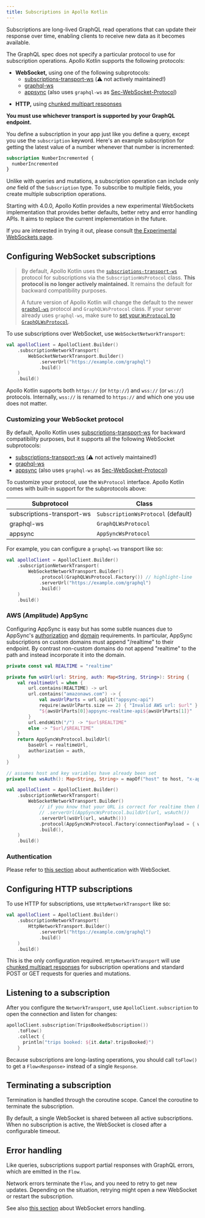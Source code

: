 ```yaml
---
title: Subscriptions in Apollo Kotlin
---
```


Subscriptions are long-lived GraphQL read operations that can update their response over time, enabling clients to receive new data as it becomes available.

The GraphQL spec does not specify a particular protocol to use for subscription operations. Apollo Kotlin supports the following protocols:

- **WebSocket,** using one of the following subprotocols:
  - [subscriptions-transport-ws](https://github.com/apollographql/subscriptions-transport-ws/blob/master/PROTOCOL.md) (⚠️ not actively maintained!)
  - [graphql-ws](https://github.com/enisdenjo/graphql-ws/blob/master/PROTOCOL.md)
  - [appsync](https://docs.aws.amazon.com/appsync/latest/devguide/real-time-websocket-client.html) (also uses `graphql-ws` as [Sec-WebSocket-Protocol](https://datatracker.ietf.org/doc/html/rfc6455#section-1.2))
* **HTTP,** using [chunked multipart responses](https://github.com/graphql/graphql-over-http/blob/main/rfcs/IncrementalDelivery.md)

**You must use whichever transport is supported by your GraphQL endpoint.**

You define a subscription in your app just like you define a query, except you use the `subscription` keyword. Here's an example subscription for getting the latest value of a number whenever that number is incremented:

```graphql
subscription NumberIncremented {
  numberIncremented
}
```

Unlike with queries and mutations, a subscription operation can include only _one_ field of the `Subscription` type. To subscribe to multiple fields, you create multiple subscription operations.

<Note>

Starting with 4.0.0, Apollo Kotlin provides a new experimental WebSockets implementation that provides better defaults, better retry and error handling APIs. It aims to replace the current implementation in the future.

If you are interested in trying it out, please consult [the Experimental WebSockets page](../advanced/experimental-websockets).

<Note>

## Configuring WebSocket subscriptions

> By default, Apollo Kotlin uses the [`subscriptions-transport-ws`](https://github.com/apollographql/subscriptions-transport-ws/blob/master/PROTOCOL.md) protocol for subscriptions via the `SubscriptionWsProtocol` class. **This protocol is no longer actively maintained.** It remains the default for backward compatibility purposes.
>
> A future version of Apollo Kotlin will change the default to the newer [`graphql-ws`](https://github.com/enisdenjo/graphql-ws/blob/master/PROTOCOL.md) protocol and `GraphQLWsProtocol` class. If your server already uses `graphql-ws`, make sure to [set your `WsProtocol` to `GraphQLWsProtocol`](#customizing-your-websocket-protocol).

To use subscriptions over WebSocket, use `WebSocketNetworkTransport`:

```kotlin
val apolloClient = ApolloClient.Builder()
    .subscriptionNetworkTransport(
        WebSocketNetworkTransport.Builder()
            .serverUrl("https://example.com/graphql")
            .build()
    )
    .build()
```
<Note>

Apollo Kotlin supports both `https://` (or `http://`) and `wss://` (or `ws://`) protocols. Internally, `wss://` is renamed to `https://` and which one you use does not matter.

</Note>


### Customizing your WebSocket protocol

By default, Apollo Kotlin uses [subscriptions-transport-ws](https://github.com/apollographql/subscriptions-transport-ws/blob/master/PROTOCOL.md) for backward compatibility purposes, but it supports all the following WebSocket subprotocols:

- [subscriptions-transport-ws](https://github.com/apollographql/subscriptions-transport-ws/blob/master/PROTOCOL.md) (⚠️ not actively maintained!)
- [graphql-ws](https://github.com/enisdenjo/graphql-ws/blob/master/PROTOCOL.md)
- [appsync](https://docs.aws.amazon.com/appsync/latest/devguide/real-time-websocket-client.html) (also uses `graphql-ws` as [Sec-WebSocket-Protocol](https://datatracker.ietf.org/doc/html/rfc6455#section-1.2))

To customize your protocol, use the `WsProtocol` interface. Apollo Kotlin comes with built-in support for the subprotocols above:

| Subprotocol | Class |
|-------------|-------|
| subscriptions-transport-ws | `SubscriptionWsProtocol` (default) |
| graphql-ws | `GraphQLWsProtocol` |
| appsync | `AppSyncWsProtocol` |

For example, you can configure a `graphql-ws` transport like so:

```kotlin
val apolloClient = ApolloClient.Builder()
    .subscriptionNetworkTransport(
        WebSocketNetworkTransport.Builder()
            .protocol(GraphQLWsProtocol.Factory()) // highlight-line
            .serverUrl("https://example.com/graphql")
            .build()
    )
    .build()
```

### AWS (Amplitude) AppSync

Configuring AppSync is easy but has some subtle nuances due to AppSync's [authorization](https://docs.aws.amazon.com/appsync/latest/devguide/real-time-websocket-client.html#header-parameter-format-based-on-appsync-api-authorization-mode) and [domain](https://docs.aws.amazon.com/appsync/latest/devguide/real-time-websocket-client.html#handshake-details-to-establish-the-websocket-connection) requirements.
In particular, AppSync subscriptions on custom domains must append "/realtime" to their endpoint. By contrast non-custom domains do not append "realtime" to the path and instead incorporate it into the domain.

```kotlin
private const val REALTIME = "realtime"

private fun wsUrl(url: String, auth: Map<String, String>): String {
    val realtimeUrl = when {
        url.contains(REALTIME) -> url
        url.contains("amazonaws.com") -> {
            val awsUrlParts = url.split("appsync-api")
            require(awsUrlParts.size == 2) { "Invalid AWS url: $url" }
            "${awsUrlParts[0]}appsync-realtime-api${awsUrlParts[1]}"
        }
        url.endsWith("/") -> "$url$REALTIME"
        else -> "$url/$REALTIME"
    }
    return AppSyncWsProtocol.buildUrl(
        baseUrl = realtimeUrl,
        authorization = auth,
    )
}

// assumes host and key variables have already been set
private fun wsAuth(): Map<String, String> = mapOf("host" to host, "x-api-key" to key)

val apolloClient = ApolloClient.Builder()
    .subscriptionNetworkTransport(
        WebSocketNetworkTransport.Builder()
            // if you know that your URL is correct for realtime then below could be
            // .serverUrl(AppSyncWsProtocol.buildUrl(url, wsAuth())
            .serverUrl(wsUrl(url, wsAuth()))
            .protocol(AppSyncWsProtocol.Factory(connectionPayload = { wsAuth() }))
            .build(),
    )
    .build()
```

### Authentication

Please refer to [this section](../advanced/authentication#authenticating-your-websockets) about authentication with WebSocket.


## Configuring HTTP subscriptions

To use HTTP for subscriptions, use `HttpNetworkTransport` like so:

```kotlin
val apolloClient = ApolloClient.Builder()
    .subscriptionNetworkTransport(
        HttpNetworkTransport.Builder()
            .serverUrl("https://example.com/graphql")
            .build()
    )
    .build()
```

This is the only configuration required. `HttpNetworkTransport` will use [chunked multipart responses](https://github.com/graphql/graphql-over-http/blob/main/rfcs/IncrementalDelivery.md) for subscription operations and standard POST or GET requests for queries and mutations.

## Listening to a subscription

After you configure the `NetworkTransport`, use `ApolloClient.subscription` to open the connection and listen for changes:

```kotlin
apolloClient.subscription(TripsBookedSubscription())
    .toFlow()
    .collect {
      println("trips booked: ${it.data?.tripsBooked}")
    }
```

Because subscriptions are long-lasting operations, you should call `toFlow()` to get a `Flow<Response>` instead of a single `Response`.

## Terminating a subscription

Termination is handled through the coroutine scope. Cancel the coroutine to terminate the subscription.

By default, a single WebSocket is shared between all active subscriptions. When no subscription is active, the WebSocket is closed after a configurable timeout.

## Error handling

Like queries, subscriptions support partial responses with GraphQL errors, which are emitted in the `Flow`.

Network errors terminate the `Flow`, and you need to retry to get new updates. Depending on the situation, retrying might open a new WebSocket or restart the subscription.

See also [this section](../advanced/websocket-errors) about WebSocket errors handling.



